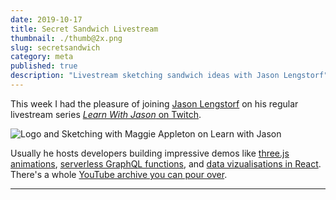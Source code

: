 ```yaml
---
date: 2019-10-17
title: Secret Sandwich Livestream
thumbnail: ./thumb@2x.png
slug: secretsandwich
category: meta
published: true
description: "Livestream sketching sandwich ideas with Jason Lengstorf"
---
```




<SketchesContainer>

This week I had the pleasure of joining [Jason Lengstorf](#) on his regular livestream series [*Learn With Jason* on Twitch](https://www.twitch.tv/jlengstorf).

![Logo and Sketching with Maggie Appleton on Learn with Jason](https://static-cdn.jtvnw.net/twitch-event-images-v2/885c31a8-d954-488f-8052-2f38b08caf01-640x360)

Usually he hosts developers building impressive demos like [three.js animations](https://www.youtube.com/watch?v=mXcawneCRHY), [serverless GraphQL functions](https://www.youtube.com/watch?v=U6trl0_ynuM), and [data vizualisations in React](https://www.youtube.com/watch?v=Bdeu-BFisJU&t=3271s).
There's a whole [YouTube archive you can pour over](https://www.youtube.com/channel/UCnty0z0pNRDgnuoirYXnC5A/videos).

<hr />


<InlineSignUp />

</SketchesContainer>


